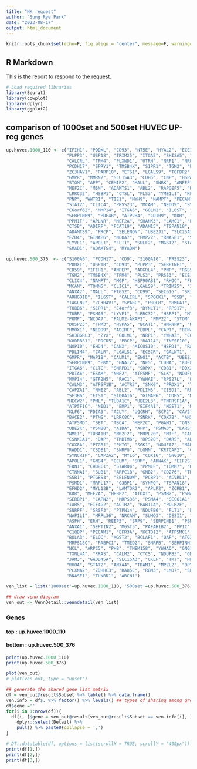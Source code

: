 ```yaml
---
title: "NK request"
author: "Sung Rye Park"
date: "2023-08-17"
output: html_document
---
```


```r
knitr::opts_chunk$set(echo=F, fig.align = "center", message=F, warning=F)
```
## R Markdown
This is the report to respond to the request.

```r
# Load required libraries
library(Seurat)
library(cowplot)
library(dplyr)
library(ggplot2)
```

## comparison of 1000set and 500set HUVEC UP-reg genes
```r
up.huvec.1000_110 <- c("IFIH1", "PODXL", "CD93", "NT5E", "HYAL2", "ECE1", 
                       "PLPP3", "USP18", "TRIM25", "ITGA5", "SHISA5", "ADGRL4", 
                       "CALCRL", "TPM4", "PLXND1", "UTRN", "NRP1", "NRP2", 
                       "PCDH17", "SPRY1", "TMSB4X", "S1PR1", "TGM2", "PML", 
                       "ZC3HAV1", "PARP10", "ETS1", "LGALS9", "TGFBR2", "S100A10", 
                       "GMPR", "MMRN2", "SLC15A3", "CDH5", "CNP", "HSPA5", 
                       "STOM", "APP", "CEMIP2", "MALL", "SNRK", "ANPEP", 
                       "MEF2C", "MSN", "ADAMTS1", "ABL2", "RAPGEF5", "NID1", 
                       "LRRC32", "HSBP1", "CTSL", "PLS3", "YME1L1", "KLF6", 
                       "PNP", "WWTR1", "TIE1", "MYH9", "NAMPT", "PECAM1", 
                       "STAT2", "CLIC4", "PRSS23", "MCAM", "NEDD9", "SYNPO", 
                       "C6orf62", "MMP14", "ITGA6", "GOLM1", "IL6ST", "DYNC1LI2", 
                       "SERPINB9", "PDE4B", "ATP2B4", "CD109", "KDR", "ERG", 
                       "PPM1F", "APLNR", "MEF2A", "SHANK3", "LAMC1", "ELK3", 
                       "CTSB", "ADIRF", "PCAT19", "ADAM15", "TSPAN18", "MYD88", 
                       "ADAMTS9", "PRCP", "SELENON", "UBE2J1", "SLC25A37", 
                       "FZD4", "GIMAP6", "NCOA7", "PMP22", "RNASE1", "SLC12A2", 
                       "LYVE1", "APOL1", "FLT1", "SULF2", "MGST2", "STARD4", 
                       "SMAD1", "ADAMTS4", "MYADM")

up.huvec.500_376  <- c("S100A6", "PCDH17", "CD9", "S100A10", "PRSS23", "ADAMTS1", 
                       "PODXL", "USP18", "CD93", "PLPP3", "SERPINE1", "IL1RL1", 
                       "CD59", "IFIH1", "ANPEP", "ADGRL4", "PNP", "RGS5", "HYAL2", 
                       "TGM2", "TMSB4X", "TPM4", "PLS3", "PRSS3", "ECE1", "CAVIN1", 
                       "CLIC4", "NAMPT", "MGP", "HSP90AB1", "RHOC", "FKBP1A", 
                       "MCAM", "TOMM5", "CLIC1", "LGALS9", "TRIM25", "ITGA5", 
                       "ANXA2", "MALL", "PTGS2", "CD99", "SEC61G", "SRI", "FSTL1", 
                       "ARHGDIB", "IL6ST", "CALCRL", "SPOCK1", "SSB", "APLNR", 
                       "TAGLN2", "ZC3HAV1", "SPARC", "PROCR", "HMGA1", "ZNFX1", 
                       "TUBB6", "S1PR1", "C4orf3", "DYNLT1", "RPS17", "SLIRP", 
                       "TUBB", "PSMA6", "LYVE1", "LRRC32", "HSBP1", "MYADM", 
                       "POMP", "NCOA7", "PALM2-AKAP2", "PMP22", "STOM", "FKBP3", 
                       "DUSP23", "TPM3", "HSPA5", "BCAT1", "HNRNPR", "NQO1", 
                       "HMOX1", "NEDD9", "ADIRF", "EBPL", "CAP1", "RTN4", "F2R", 
                       "SH3BGRL3", "ZYX", "GOLM1", "NRP1", "YWHAZ", "C6orf62", 
                       "KHDRBS1", "PDCD5", "PRCP", "RAI14", "TNFSF10", "UPP1", 
                       "NOP10", "EHD4", "CANX", "MICOS10", "HSPD1", "RAN", "TIMM8B", 
                       "PDLIM4", "CALR", "LGALS1", "ECSCR", "GALNT1", "TXNDC17", 
                       "GMPR", "MAP1B", "CALM1", "ENO1", "ACTB", "UBE2J1", "RPL23", 
                       "SERPINB9", "PKM", "GNAI2", "NES", "LDHA", "KDELR2", "SNRPE", 
                       "ITGA6", "CLTC", "SNRPD1", "SRPX", "CD81", "DDX21", "NDUFA12", 
                       "PDIA6", "ESAM", "NHP2", "ATP5MF", "SLK", "NDUFC1", "LMNA", 
                       "MMP14", "GTF2H5", "RAC1", "YWHAE", "RPS27L", "PPIA", "ICAM2", 
                       "CALM3", "ATP5F1B", "ACTR3", "SNX6", "PRDX1", "THBS1", "DSTN", 
                       "CAPZA1", "NME2", "ABL2", "PDLIM5", "CISD1", "RBIS", "HNRNPC", 
                       "SF3B6", "ETS1", "S100A16", "GIMAP6", "CDH5", "MDK", "KPNB1", 
                       "HECW2", "PML", "TUBA1C", "UBE2L3", "TNFRSF1A", "SSR3", 
                       "ATP5F1C", "NID1", "EMP1", "EIF4A1", "MGST1", "MMRN2", "VDAC1", 
                       "KLF6", "PDIA3", "ACLY", "UQCRH", "SCP2", "CAV2", "ATP5MC3", 
                       "BACE2", "PTMS", "LRRC8C", "SNRK", "COX7B", "ANXA5", "EI24", 
                       "ATP5MD", "SET", "TBCA", "MEF2C", "PGAM1", "GNS", "YWHAB", 
                       "UBE2K", "PSMB8", "AIDA", "APP", "PSMA3", "LARS", "CNBP", 
                       "NME1", "TUBA1B", "NR2F2", "MRPL20", "MIF", "CAPNS1", 
                       "CSNK1A1", "DAP", "TMBIM6", "RPS20", "DARS", "ARPC2", "VCL", 
                       "COX8A", "PTGR1", "PKIG", "SGK1", "NDUFA7", "MANF", "PLXND1", 
                       "RWDD1", "CSDE1", "SNRPG", "LGMN", "KRTCAP2", "CNP", 
                       "SYNCRIP", "CAPZA2", "MYL6", "COX16", "GNG10", "ENDOD1", 
                       "APOL1", "GNB4", "GCLM", "SRM", "AHNAK", "EIF2S1", "EIF5A", 
                       "EDN1", "CHURC1", "STARD4", "PPM1F", "TOMM7", "RGCC", 
                       "CTNNA1", "SUB1", "ARPC1B", "GNB2", "CD276", "TMEM219", 
                       "SSR1", "PTGES3", "SELENOW", "PCBP1", "ACVRL1", "PFDN2", 
                       "PSMD1", "MRPL17", "G3BP1", "SYNPO", "TSPAN18", "TALDO1", 
                       "EFHD2", "MYL12B", "LAMTOR2", "APLP2", "ZCRB1", "ARPC3", 
                       "KDR", "MEF2A", "HEBP2", "ATOX1", "PSMB2", "PSMA7", "YWHAH", 
                       "SERBP1", "CAPN2", "MRPS36", "PSMA4", "SEC61A1", "EIF1AX", 
                       "IARS", "EIF4G2", "ACTR2", "RAB11A", "POLR2F", "SULF2", 
                       "SNRPF", "SRSF3", "PTPN14", "NDUFB6", "FLT1", "ENG", "CFL1", 
                       "NAP1L1", "MRPL36", "NRCAM", "SUMO3", "DESI1", "CCT4", 
                       "ASPH", "ERH", "REEP5", "SRP9", "SERPINB1", "PSMB3", 
                       "ANXA1", "SEPTIN2", "MGST3", "PAFAH1B2", "PPIC", "TSPO", 
                       "C1QBP", "PECAM1", "EFR3A", "KCTD12", "ATP5MC1", "COX6A1", 
                       "BOLA3", "ELOC", "MGST2", "BCLAF1", "OAF", "ATG3", "CCT8", 
                       "MRPS18C", "PABPC1", "TMED2", "SNRPB", "SERPINH1", "LAMP2", 
                       "NCL", "ARPC5", "PHB", "TMEM158", "YWHAQ", "GNG12", "CCT3", 
                       "TXNL4A", "RRAS", "CALM2", "CYCS", "NDUFB3", "GDI2", 
                       "JAM3", "GADD45A", "SLC15A3", "CKLF", "TKT", "HEG1", 
                       "RHOA", "STAT2", "ANXA4", "TRAM1", "MPZL2", "DPYSL3", 
                       "PLXNA2", "ZDHHC3", "RAB5C", "RBM3", "LMO7", "SEC61B", 
                       "RNASE1", "TLNRD1", "ARCN1")

ven_list = list('1000set'=up.huvec.1000_110, '500set'=up.huvec.500_376)

## draw venn diagram
ven_out <- VennDetail::venndetail(ven_list)

```

### Genes 
#### top : up.huvec.1000_110   
#### bottom : up.huvec.500_376   

```r
print(up.huvec.1000_110)
print(up.huvec.500_376)
```


```r
plot(ven_out)
# plot(ven_out, type = "upset")
```

```r
## generate the shared gene list matrix
df = ven_out@result$Subset %>% table() %>% data.frame()
ven.info = df$. %>% factor() %>% levels() ## types of sharing among groups
df$gene =''
for(i in 1:nrow(df)){
  df[i, ]$gene = ven_out@result[ven_out@result$Subset == ven.info[i], ] %>% 
    dplyr::select(Detail) %>% 
    pull() %>% paste0(collapse = ',')
}
```

```r
# DT::datatable(df, options = list(scrollX = TRUE, scrollY = "400px"))
print(df[1,])
print(df[2,])
print(df[3,])
```

